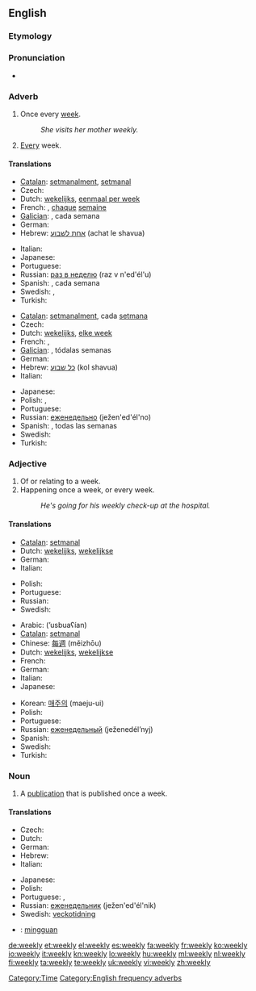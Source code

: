==English==

===Etymology===
{{suffix|week|ly}}

===Pronunciation===
* {{audio|en-us-weekly.ogg|Audio (US)}}

===Adverb===
{{en-adv|-}}

# Once every [[week]].
#: ''She visits her mother weekly.''
# [[every|Every]] week.

====Translations====
{{trans-top|once every week}}
* [[Catalan]]: [[setmanalment]], [[setmanal]]
* Czech: {{t|cs|týdně}}
* Dutch: [[wekelijks]], [[eenmaal per week]]
* French: {{t+|fr|hebdomadairement}}, [[chaque]] [[semaine]]
* [[Galician]]: {{t-|gl|semanalmente|xs=Galician}}, cada semana
* German: {{t+|de|wöchentlich}}
* Hebrew: [[אחת לשבוע]] (achat le shavua)
{{trans-mid}}
* Italian: {{t+|it|settimanalmente}}
* Japanese: {{t|ja|毎週|tr=maishū}}
* Portuguese: {{t-|pt|semanalmente}}
* Russian: [[раз в неделю]] (raz v n'ed'él'u)
* Spanish: {{t-|es|semanalmente}}, cada semana
* Swedish: {{t-|sv|en gång per vecka}}, {{t-|sv|en gång i veckan}}
* Turkish: {{t|tr|haftada bir}}
{{trans-bottom}}

{{trans-top|every week}}
* [[Catalan]]: [[setmanalment]], cada [[setmana]]
* Czech: {{t|cs|týdně}}
* Dutch: [[wekelijks]], [[elke week]]
* French: {{t+|fr|hebdomadairement}}, {{t|fr|une fois par semaine}}
* [[Galician]]: {{t-|gl|semanalmente|xs=Galician}}, tódalas semanas
* German: {{t+|de|wöchentlich}}
* Hebrew: [[כל שבוע]]  (kol shavua)
* Italian: {{t+|it|settimanalmente}}
{{trans-mid}}
* Japanese: {{t|ja|毎週|tr=maishū}}
* Polish: {{t|pl|cotygodniowo|m}},  {{t|pl|co tydzień}}
* Portuguese: {{t-|pt|semanalmente}}
* Russian: [[еженедельно]] (ježen'ed'él'no)
* Spanish: {{t-|es|semanalmente}}, todas las semanas
* Swedish: {{t-|sv|varje vecka}}
* Turkish: {{t|tr|her hafta}}
{{trans-bottom}}

===Adjective===
{{en-adj|-}}

# Of or relating to a week.
# Happening once a week, or every week.
#: ''He's going for his weekly check-up at the hospital.''

====Translations====
{{trans-top|of or relating to a week}}
* [[Catalan]]: [[setmanal]]
* Dutch: [[wekelijks]], [[wekelijkse]]
* German: {{t+|de|wöchentlich}}
* Italian: {{t+|it|settimanale}}
{{trans-mid}}
* Polish: {{t|pl|tygodniowy|m}}
* Portuguese: {{t+|pt|semanal}}
* Russian: {{t+|ru|недельный|tr=n'ed'él'nyj}}
* Swedish: {{t-|sv|vecko-}}
{{trans-bottom}}

{{trans-top|happening once a week or every week}}
* Arabic: {{Arab|[[اسبوعيا|أسبوعيًا]]}} (’usbuaʕían)
* [[Catalan]]: [[setmanal]]
* Chinese: [[每週]] (měizhōu)
* Dutch: [[wekelijks]], [[wekelijkse]]
* French: {{t+|fr|hebdomadaire}}
* German: {{t+|de|wöchentlich}}
* Italian: {{t+|it|settimanale}}
* Japanese: {{t|ja|毎週の|tr=maishū no}}
{{trans-mid}}
* Korean: [[매주|매주의]] (maeju-ui)
* Polish: {{t|pl|cotygodniowy|m}}
* Portuguese: {{t+|pt|semanal}}
* Russian: [[еженедельный]] (ježenedél’nyj)
* Spanish: {{t-|es|semanal}}
* Swedish: {{t-|sv|vecko-}}
* Turkish: {{t|tr|haftalık}}
{{trans-bottom}}

===Noun===
{{en-noun|weekl|ies}}

# A [[publication]] that is published once a week.

====Translations====
{{trans-top|publication that is published once a week}}
* Czech: {{t-|cs|týdeník}}
* Dutch: {{t+|nl|weekblad|n}}
* German: {{t-|de|Wochenzeitschrift|f}}
* Hebrew: {{t|he|שבועון|m|tr=shavuón}}
* Italian: {{t+|it|settimanale|m}}
{{trans-mid}}
* Japanese: {{t+|ja|週刊|tr=shūkan}}
* Polish: {{t|pl|tygodnik|m}}
* Portuguese: {{t+|pt|semanário|m}}, {{t+|pt|hebdomadário|m}}
* Russian: [[еженедельник]] (ježen'ed'él'nik) {{m}}
* Swedish: [[veckotidning]] {{c}}
{{trans-bottom}}

{{checktrans}}
* {{ttbc|Indonesian}}: [[minggu|mingguan]]

[[Category:Time]]
[[Category:English frequency adverbs]]

[[de:weekly]]
[[et:weekly]]
[[el:weekly]]
[[es:weekly]]
[[fa:weekly]]
[[fr:weekly]]
[[ko:weekly]]
[[io:weekly]]
[[it:weekly]]
[[kn:weekly]]
[[lo:weekly]]
[[hu:weekly]]
[[ml:weekly]]
[[nl:weekly]]
[[fi:weekly]]
[[ta:weekly]]
[[te:weekly]]
[[uk:weekly]]
[[vi:weekly]]
[[zh:weekly]]